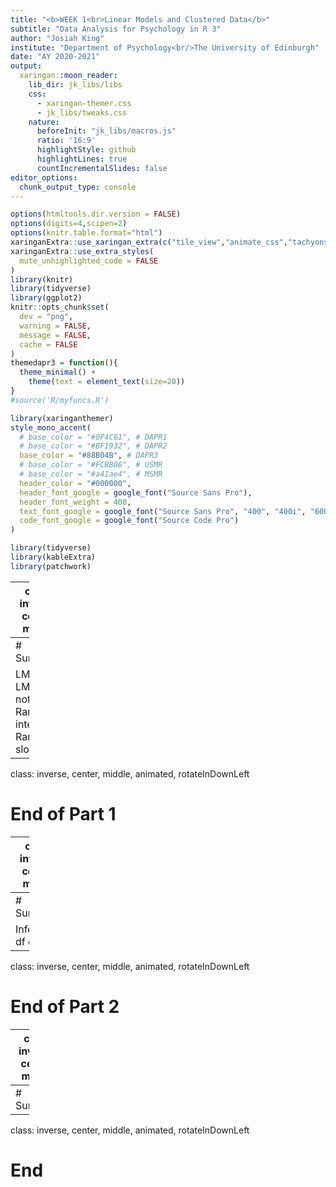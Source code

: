 ```yaml
---
title: "<b>WEEK 1<br>Linear Models and Clustered Data</b>"
subtitle: "Data Analysis for Psychology in R 3"
author: "Josiah King"
institute: "Department of Psychology<br/>The University of Edinburgh"
date: "AY 2020-2021"
output:
  xaringan::moon_reader:
    lib_dir: jk_libs/libs
    css: 
      - xaringan-themer.css
      - jk_libs/tweaks.css
    nature:
      beforeInit: "jk_libs/macros.js"
      ratio: '16:9'
      highlightStyle: github
      highlightLines: true
      countIncrementalSlides: false
editor_options:
  chunk_output_type: console
---
```



```r
options(htmltools.dir.version = FALSE)
options(digits=4,scipen=2)
options(knitr.table.format="html")
xaringanExtra::use_xaringan_extra(c("tile_view","animate_css","tachyons"))
xaringanExtra::use_extra_styles(
  mute_unhighlighted_code = FALSE
)
library(knitr)
library(tidyverse)
library(ggplot2)
knitr::opts_chunk$set(
  dev = "png",
  warning = FALSE,
  message = FALSE,
  cache = FALSE
)
themedapr3 = function(){
  theme_minimal() + 
    theme(text = element_text(size=20))
}
#source('R/myfuncs.R')
```

```r
library(xaringanthemer)
style_mono_accent(
  # base_color = "#0F4C81", # DAPR1
  # base_color = "#BF1932", # DAPR2
  base_color = "#88B04B", # DAPR3 
  # base_color = "#FCBB06", # USMR
  # base_color = "#a41ae4", # MSMR
  header_color = "#000000",
  header_font_google = google_font("Source Sans Pro"),
  header_font_weight = 400,
  text_font_google = google_font("Source Sans Pro", "400", "400i", "600", "600i"),
  code_font_google = google_font("Source Code Pro")
)
```


```r
library(tidyverse)
library(kableExtra)
library(patchwork)
```

---
class: inverse, center, middle

# Part 1<br>LM to LMM

---
# Summary

LM to LMM
notation
Random intercepts
Random slopes

---
class: inverse, center, middle, animated, rotateInDownLeft

# End of Part 1

---
class: inverse, center, middle

# Part 2<br>Inference

---
# Summary

Inference, df etc.


---
class: inverse, center, middle, animated, rotateInDownLeft

# End of Part 2

---
class: inverse, center, middle

# Part 3<br>Model Comparison

---
# Summary


---
class: inverse, center, middle, animated, rotateInDownLeft

# End

